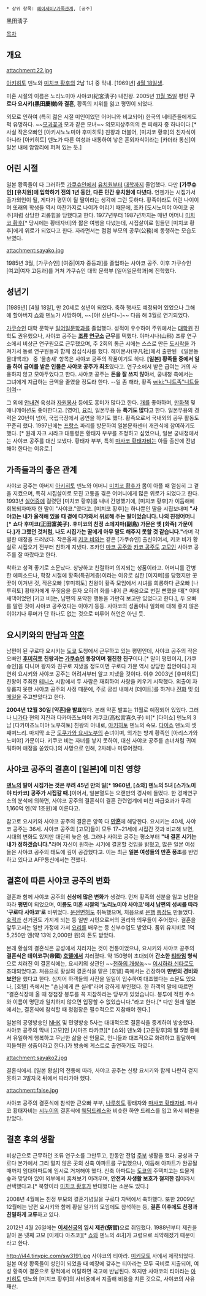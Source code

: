  * 상위 항목: [[헤이세이/가족관계]], [공주]
黑田淸子

[[목차]]
== 개요 ==
attachment:22.jpg

[[아키히토]] 덴노와 [[미치코 황후]]의 2남 1녀 중 막내. [1969년] [[4월 18일]]생. 

미혼 시절의 이름은 노리노미야 사야코(紀宮淸子) 내친왕. 2005년 [[11월 15일]] 평민 '''구로다 요시키(黑田慶樹)와 결혼''', 황족의 지위를 잃고 평민이 되었다. 

외모로 인하여 (특히 젊은 시절 미인이었던 어머니와 비교되어) 한국의 네티즌들에게도 퍽 유명하다. ~~[[모과]]꽃과 모과 같은 모녀~~ 외모지상주의의 큰 피해자 중 하나이다.[* 사실 작은오빠인 [아키시노노미야 후미히토] 친왕과 더불어, [미치코 황후]의 친자식이 아니라 [아키히토] 덴노가 다른 여성과 내통하여 낳은 혼외자식이라는 [카더라 통신]이 일본 내에 암암리에 퍼져 있는 듯.]

== 어린 시절 ==
일본 황족들이 다 그러하듯 [[가쿠슈인]]에서 [[유치원]]부터 [[대학]]까지 졸업했다. 다만 '''[가쿠슈인] [유치원]에 입학하기 전의 1년 동안, 다른 민간 유치원에 다녔다.''' 언젠가는 시집가서 출가외인이 될, 게다가 평민이 될 딸이라는 생각에 그런 듯하다. 황족이라도 어린 나이이며 또래의 학생들 역시 마찬가지로 나이가 어리기 때문에, 조카 [도시노미야 아이코 공주]처럼 상당한 괴롭힘을 당했다고 한다. 1977년부터 1987년까지는 매년 어머니 [[미치코 황후]][* 당시에는 황태자비]와 짧은 여행을 다녔는데, 시집살이로 힘들던 [미치코 황후]에게 위로가 되었다고 한다. 자라면서는 점점 부모의 공무(公務)에 동행하는 모습도 보였다. 

attachment:sayako.jpg

1985년 3월, [가쿠슈인] [여중|여자 중등과]를 졸업하는 사야코 공주. 이후 가쿠슈인 [여고|여자 고등과]를 거쳐 가쿠슈인 대학 문학부 [일어일문학과]에 진학했다.
== 성년기 ==
[1989년] [4월 18일], 만 20세로 성년이 되었다. 축하 행사도 예정되어 있었으나 그해에 할아버지 [[쇼와]] 덴노가 사망하여, ~~[야! 신난다~]~~ 다음 해 3월로 연기되었다. 

[[가쿠슈인]] 대학 문학부 [[일어일문학과]]를 졸업했다. 성적이 우수하여 주위에서는 [[대학원]] 진학도 권유했으나, 사야코 공주는 '''[[조류]] [[연구소]] 근무'''를 택했다. 야마시나(山科) 조류 연구소에서 비상근 연구원으로 근무했으며, 주 2회의 통근 시에는 스스로 만든 [[도시락]]을 가져가서 동료 연구원들과 함께 점심식사를 했다. 헤이본샤(平凡社)에서 출판된 《일본동물대백과》 중 '물총새' 항목은 사야코 공주의 작품이기도 하다. '''[일본] 황족들 중에서 일을 하여 급여를 받은 인물은 사야코 공주가 최초'''였다고. 연구소에서 받은 급여는 거의 사용하지 않고 모아두었다고 한다. 사야코 공주는 '''돈을 잘 쓰지 않아'''서, 궁내청 측에서는 그녀에게 지급하는 금액을 줄였을 정도라 한다. --일 좀 해라, 황족 [[wiki:"니트족"니트]]들이여--

그 외에 [[안내견]] 육성과 [[자원봉사]] 등에도 흥미가 많다고 한다. [[개]]를 좋아하며, [[만화]]책 및 애니메이션도 좋아한다고. [영어], [[요리]], 일본무용 등 '''특기도 많다'''고 한다. 일본무용의 경력은 20년이 넘어, 국립극장에서 공연을 하기도 했다. 황족으로서 국내외의 공무 활동도 꾸준히 했다. 1997년에는 [[프랑스]] 파리를 방문하여 일본문화센터 개관식에 참여하기도 했다. [* 원래 자크 시라크 대통령은 황태자 부부를 초청하고 싶었으나, 일본 궁내청에서는 사야코 공주를 대신 보냈다. 황태자 부부, 특히 [[마사코 황태자비]]는 아들 출산에 전념해야 한다는 이유로.]

== 가족들과의 좋은 관계 ==
사야코 공주는 아버지 [[아키히토]] 덴노와 어머니 [[미치코 황후]]가 몸이 아플 때 열심히 그 곁을 지켰으며, 특히 시집살이로 모진 고통을 겪은 어머니에게 많은 위로가 되었다고 한다. 1993년 [[실어증]]에 걸렸던 [미치코 황후]를 내내 간병했기에, [미치코 황후]가 이듬해에 회복되자마자 한 말이 "사야코."였다고. [미치코 황후]는 하나뿐인 딸을 시집보내며 '''"사야코는 내가 울적해 있을 때 곁에 다가와서 위로해 주는 딸이었습니다. 나의 친정어머니[* 쇼다 후미코(正田富美子). 후미코의 친정 소에지마(副島) 가문은 옛 [화족] 가문이다.]가 그랬던 것처럼, 나도 시집가는 딸에게 아무 말도 해주지 못할 것 같습니다."'''라며 각별한 애정을 드러냈다. 작은올케 [[키코 비]]와는 같은 [가쿠슈인] 출신이어서, 키코 비가 황실로 시집오기 전부터 친하게 지냈다. 조카인 [[마코 공주]]와 [[카코 공주]]도 [[고모]]인 사야코 공주를 잘 따랐다고 한다.

착하고 성격 좋기로 소문났다. 상냥하고 친절하며 의지되는 성품이라고. 어머니를 간병한 에피소드나, 학창 시절에 황족(특권계층)이라는 이유로 심한 [이지메]를 당했지만 꿋꿋이 이겨낸 것, 작은오빠 [후미히토] 친왕이 황족 모임에서 시녀를 희롱하다 큰오빠 [나루히토] 황태자에게 꾸짖음을 듣자 오히려 화를 내어 큰 싸움으로 번질 뻔했을 때[* 이때 새댁이었던 [키코 비]는, 남편의 포악한 행동을 가만히 보고만 있었다고 한다.], 두 오빠를 말린 것이 사야코 공주였다는 이야기 등등. 사야코의 성품이나 일화에 대해 좋지 않은 이야기나 루머가 단 하나도 없는 것으로 미루어 허언은 아닌 듯.

== 요시키와의 만남과 [[약혼]] ==
남편이 된 구로다 요시키는 [[도쿄]] 도청에서 근무하고 있는 평민인데, 사야코 공주의 작은오빠인 '''[[후미히토]] 친왕과는 [[가쿠슈인]] 동창이며 절친한 친구'''이다.[* 말이 평민이지, [가쿠슈인]을 다니며 왕자와 친구로 지냈을 정도이면 구로다 가문 역시 상당한 집안이다.] 자연히 요시키와 사야코 공주는 어려서부터 알고 지냈을 것이다. 이후 2003년 [후미히토] 친왕이 주최한 [[테니스]] 시합에서 두 사람은 재회하여 사랑을 키우기 시작했다. 외출이 자유롭지 못한 사야코 공주의 사정 때문에, 주로 궁성 내에서 [데이트]를 하거나 [[전화]] 및 [[이메일]]을 주고받았다고 한다.

'''2004년 12월 30일 [약혼]을 발표'''했다. 본래 약혼 발표는 11월로 예정되어 있었다. 그러나 [[니가타]] 현의 지진과 다카마츠노미야 키쿠코(高松宮喜久子) 비[* [다이쇼] 덴노의 3남 [다카마츠노미야 노부히토] 친왕의 아내로, [[아키히토]] 덴노의 숙모. [[다이쇼]] 덴노의 셋째며느리. 마지막 쇼군 [[도쿠가와 요시노부]]의 손녀이며, 외가는 방계 황족인 [아리스가와노미야] 가문이다. 키쿠코 비는 자녀를 낳지 못하여, 대신 사야코 공주를 손녀처럼 귀여워하며 애정을 쏟았다.]의 사망으로 인해, 2차례나 미루어졌다.

== 사야코 공주의 결혼이 [일본]에 미친 영향 ==
'''[[덴노]]의 딸이 시집가는 것은 무려 45년 만의 일[* 1960년, [쇼와] 덴노의 5녀 [스가노미야 타카코] 공주가 시집갈 때.]'''이어서, 일본열도는 오랜만의 경사에 들떴다. 한 경제연구소의 분석에 의하면, 사야코 공주의 결혼식이 결혼 관련업계에 미친 파급효과가 무려 1,160억 엔(약 1조원)에 이른다고. 

참고로 요시키와 사야코 공주의 결혼은 양쪽 다 '''[[만혼]]'''에 해당한다. 요시키는 40세, 사야코 공주는 36세. 사야코 공주의 [고모]들이 모두 17~21세에 시집간 것과 비교해 보면, 시대의 변화도 있지만 대단히 늦은 셈. 그러나 사야코 공주는 평소부터 '''"내 결혼 시기는 내가 정하겠습니다."'''라며 자신이 원하는 시기에 결혼할 것임을 밝혔고, 많은 일본 여성들은 사야코 공주의 태도에 깊이 공감했다고. 이는 최근 '''일본 여성들의 만혼 풍조'''를 반영하고 있다고 AFP통신에서는 전했다.

== 결혼에 따른 사야코 공주의 변화 ==
결혼과 함께 사야코 공주의 '''신상에 많은 변화'''가 생겼다. 먼저 황족의 신분을 잃고 남편을 따라 '''평민'''이 되었으며,  '''이름도 미혼 시절의 '노리노미야 사야코'에서 남편의 성씨를 따라 '구로다 사야코'로''' 바뀌었다. [[운전면허/일본|운전면허]]도 취득했으며, 처음으로 [[은행]] [[통장]]도 만들었다. [[호적]]과 선거권도 가지게 되는 등 일반 시민으로서의 권리와 의무들이 주어졌다. 결혼을 앞두고서는 일반 가정에 가서 [[요리]]를 배우는 등 신부수업도 받았다. 품위 유지비로 1억 5,250만 엔(약 13억 2,000만 원)의 돈도 받았다.

본래 황실의 결혼식은 궁성에서 치러지는 것이 전통이었으나, 요시키와 사야코 공주의 '''결혼식은 데이코쿠(帝國) [[호텔]]에서''' 치러졌다. 약 150명이 초대되어 '''간소한 [[티타임]] 형식'''으로 치러진 이 결혼식에는, 요시키의 상관인 ~~[[천하의 개쌍놈]]~~ [[이시하라 신타로]]도 초대되었다고. 처음으로 황실의 결혼식을 맡은 [호텔] 측에서는 긴장하여 '''만반의 경비와 보안'''을 했다고 한다. 심지어 하객들의 사진을 일일이 입수하여 대조했다는 소문도 있으나, [호텔] 측에서는 "손님에게 큰 실례"라며 강하게 부인했다. 한 하객의 말에 따르면 "결혼식장에 올 때 청첩장 봉투를 꼭 지참하라는 당부가 있었습니다. 봉투에 적힌 주소와 이름이 명단과 일치하지 않으면 입장할 수 없었습니다."라고 한다.[* 다만 원래 일본에서는, 결혼식에 참석할 때 청첩장은 필수적으로 지참해야 한다.]

일본의 공영방송인 [[NHK]] 및 민영방송 5사는 대대적으로 결혼식을 중계하여 방송했다. 사야코 공주의 막내 [고모]인 [시마즈 타카코][* [쇼와] 덴노와 [고준황후]의 딸 5명 중에서 유일하게 행복하고 무난한 삶을 산 인물로, 언니들과 대조적으로 화려하고 활달하며 떠들썩한 성품이라고 한다.]가 방송에 게스트로 출연하기도 하였다. 

attachment:sayako2.jpg

결혼식에서. [일본 황실]의 전통에 따라, 사야코 공주는 신랑 요시키와 함께 나란히 걷지 못하고 3발자국 뒤에서 따라가야 했다. 

attachment:false.jpg

사야코 공주의 결혼식에 참석한 큰오빠 부부, [[나루히토]] 황태자와 [[마사코 황태자비]]. 마사코 황태자비는 [[시누이]]의 결혼식에 [[웨딩드레스]]와 비슷한 하얀 드레스를 입고 와서 비판을 받았다.

== 결혼 후의 생활 ==
비상근으로 근무하던 조류 연구소를 그만두고, 한동안 전업 [[주부]] 생활을 했다. 궁성과 구로다 본가에서 그리 멀지 않은 곳의 신축 아파트를 구입했으나, 이듬해 아파트가 완공될 때까지 임대아파트에 임시로 거처해야 했다. 신축 아파트는 [[도쿄]]의 주택치고는 드물게 숲과 맞닿아 있어 외부에서 훔쳐보기 어려우며, '''안전과 사생활 보호가 철저한 집'''이라서 선택했다고.[* 북향이라 [[미치코 황후]]가 반대했다는 소문도 있다.]

2008년 4월에는 친정 부모의 결혼기념일을 구로다 자택에서 축하했다. 또한 2009년 12월에는 남편 요시키와 함께 황실 일가의 모임에도 참석하는 등, '''결혼 이후에도 친정과 친밀하게 교류'''하고 있다. 

2012년 4월 26일에는 '''[[이세신궁]]의 임시 제관(祭官)'''으로 취임했다. 1988년부터 제관을 맡아 온 넷째 고모 [이케다 아츠코][* [[쇼와]] 덴노의 4녀]가 고령으로 쇠약해졌기 때문이라고 한다. 

http://i44.tinypic.com/sw3191.jpg
사야코의 티아라. [[미키모토]] 사에서 제작되었다. 일본 여성 황족들이 성인이 되었을 때 예장에 갖추는 티아라는 모두 국비로 지출되어, 여성 황족이 결혼으로 황적에서 이탈하면 국고에 반납된다. 하지만 사야코의 티아라는 [[아키히토]] 덴노와 [미치코 황후]의 사비용에서 지출해 비용을 치른 것으로, 사야코의 사유재산.
